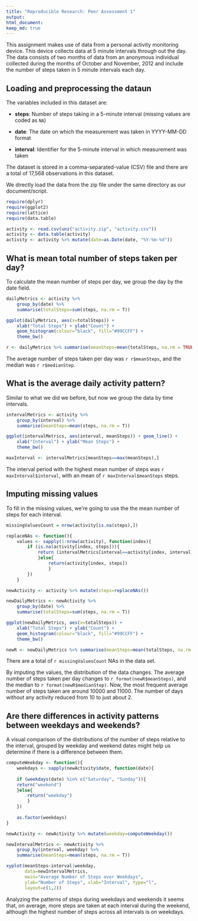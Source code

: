```yaml
---
title: "Reproducible Research: Peer Assessment 1"
output: 
html_document:
keep_md: true
---
```


This assignment makes use of data from a personal activity monitoring
device. This device collects data at 5 minute intervals through out the
day. The data consists of two months of data from an anonymous
individual collected during the months of October and November, 2012
and include the number of steps taken in 5 minute intervals each day.

## Loading and preprocessing the dataun

The variables included in this dataset are:

* **steps**: Number of steps taking in a 5-minute interval (missing
    values are coded as `NA`)

* **date**: The date on which the measurement was taken in YYYY-MM-DD
    format

* **interval**: Identifier for the 5-minute interval in which
    measurement was taken

The dataset is stored in a comma-separated-value (CSV) file and there
are a total of 17,568 observations in this
dataset.

We directly load the data from the zip file under the same directory as our document/script.

```r
require(dplyr)
require(ggplot2)
require(lattice)
require(data.table)

activity <- read.csv(unz("activity.zip", "activity.csv"))
activity <- data.table(activity)
activity <- activity %>% mutate(date=as.Date(date, "%Y-%m-%d"))
```

## What is mean total number of steps taken per day?

To calculate the mean number of steps per day, we group the day by the date field.

```r

dailyMetrics <- activity %>% 
    group_by(date) %>% 
    summarise(totalSteps=sum(steps, na.rm = T))

ggplot(dailyMetrics, aes(x=totalSteps)) +
    xlab("Total Steps") + ylab("Count") +
    geom_histogram(colour="black", fill="#99CCFF") +
    theme_bw()

r <- dailyMetrics %>% summarise(meanSteps=mean(totalSteps, na.rm = TRUE), medianSteps=median(totalSteps, na.rm = TRUE))

```

The average number of steps taken per day was `r r$meanSteps`, and the median was `r r$medianStep`.

## What is the average daily activity pattern?

Similar to what we did we before, but now we group the data by time intervals.

```r

intervalMetrics <- activity %>% 
    group_by(interval) %>% 
    summarise(meanSteps=mean(steps, na.rm = T))

ggplot(intervalMetrics, aes(interval, meanSteps)) + geom_line() +
    xlab("Interval") + ylab("Mean Steps") +
    theme_bw()

maxInterval <- intervalMetrics[meanSteps==max(meanSteps),]
```

The interval period with the highest mean number of steps was `r maxInterval$interval`, with an mean of `r maxInterval$meanSteps` steps.

## Imputing missing values

To fill in the missing values, we're going to use the the mean number of steps for each interval.

```r
missingValuesCount = nrow(activity[is.na(steps),])

replaceNAs <- function(){
    values <- sapply(1:nrow(activity), function(index){
        if (is.na(activity[index, steps])){
            return (intervalMetrics[interval==activity[index, interval], meanSteps])
            }else{
                return(activity[index, steps])
                }
        })    
    }

newActivity <- activity %>% mutate(steps=replaceNAs())

newDailyMetrics <- newActivity %>% 
    group_by(date) %>% 
    summarise(totalSteps=sum(steps, na.rm = T))

ggplot(newDailyMetrics, aes(x=totalSteps)) +
    xlab("Total Steps") + ylab("Count") +
    geom_histogram(colour="black", fill="#99CCFF") +
    theme_bw()

newR <- newDailyMetrics %>% summarise(meanSteps=mean(totalSteps, na.rm = TRUE), medianSteps=median(totalSteps, na.rm = TRUE))

```

There are a total of `r missingValuesCount` NAs in the data set. 

By imputing the values, the distribution of the data changes. The average number of steps taken per day changes to `r format(newR$meanSteps)`, and the median to `r format(newR$medianStep)`.
Now, the most frequent average number of steps taken are around 10000 and 11000. The number of days without any activity reduced from 10 to just about 2.

## Are there differences in activity patterns between weekdays and weekends?

A visual comparison of the distributions of the number of steps relative to the interval, grouped by weekday and weekend dates might help us determine if there is a difference between them.

```r

computeWeekday <- function(){
    weekdays <- sapply(newActivity$date, function(date){
    
    if (weekdays(date) %in% c("Saturday", "Sunday")){
    return("weekend")
    }else{
        return("weekday")
        }
    })
    
    as.factor(weekdays)
}

newActivity <- newActivity %>% mutate(weekday=computeWeekday())

newIntervalMetrics <- newActivity %>% 
    group_by(interval, weekday) %>% 
    summarise(meanSteps=mean(steps, na.rm = T))

xyplot(meanSteps~interval|weekday, 
       data=newIntervalMetrics,
       main="Average Number of Steps over Weekdays", 
       ylab="Number of Steps", xlab="Interval", type="l",
       layout=c(1,2))

```

Analyzing the patterns of steps during weekdays and weekends it seems that, on average, more steps are taken at each interval during the weekend, although the highest number of steps across all intervals is on weekdays.
